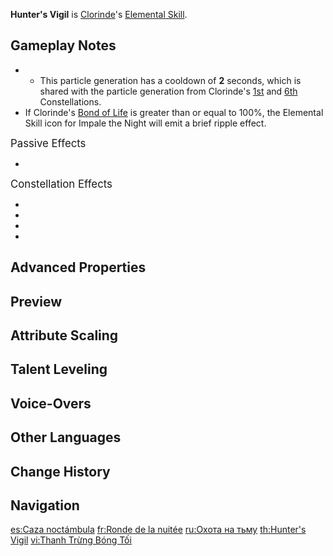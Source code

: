 {{Talent Infobox
|image         = Talent Hunter's Vigil.png
|character     = Clorinde
|type          = Elemental Skill
|info          = Preparing her pistolet, she enters the "Night Vigil" state, using steel and shot together. In this state, Clorinde's [[Normal Attack]]s will be transformed into "Swift Hunt" pistolet attacks, and the DMG dealt is [[Conversion|converted]] into {{Color|Electro DMG}} that cannot be overridden by [[infusion]]s, and she will be unable to use [[Charged Attack]]s. Using her Elemental Skill will transform it into "Impale the Night": Perform a lunging attack, dealing {{Color|Electro DMG}}. The DMG done through the aforementioned method is considered Normal Attack DMG.<br><br>'''Swift Hunt'''<br><ul><li> When her Bond of Life is equal to or greater than 100% of her [[max HP]]: Performs a pistolet shot.</li><li> When her Bond of Life is less than 100%, firing her pistolet will grant her Bond of Life, with the amount gained based on her max HP. The shots she fires can pierce opponents, and DMG dealt to opponents in their path is increased.</li></ul><br>'''Impale the Night'''<br>The current percentage value of Clorinde's Bond of Life determines its effect:<br><ul><li> When the Bond of Life value is 0%, perform a normal lunging strike;</li><li> When the Bond of Life value is less than 100% of her max HP, Clorinde is [[heal]]ed based on the Bond of Life value, and the AoE of the lunging attack and the DMG dealt is increased;</li><li> When the value of the Bond of Life is equal to or greater than 100% of her max HP, use Impale the Night: Pact. The healing multiplier is increased, and the AoE and DMG dealt by the lunge is increased even further.</li></ul><br>In addition, when Clorinde is in the Night Vigil state, healing effects other than Impale the Night will not take effect and will instead be converted into a Bond of Life that is a percentage of the healing that would have been received.<br><br>Clorinde will exit the "Night Vigil" state when she leaves the field.<br><br>'''Arkhe: Ousia'''<br>Periodically, when Clorinde's Swift Hunt shots strike opponents, she will summon a Surging Blade at the position hit that deals {{Ousia}}-aligned {{Color|Electro DMG}}.
|CD            = 16s
|energyCost    = 
|scale_att1    = ATK
|scale_att2    = Max HP
|scale_att3    = Bond of Life
|utility1      = Conversion
|utility2      = Healing
|utility3      = Bond of Life
|utility4      = Charged Attack Disabled
|arkhe         = Ousia
}}
{{Description|Though the evil that lurked in the shadows of the night had been purged across thousands of years, a shadow that the light could not reach clouded human hearts.<br>Even now, the warning left by the Golden Hunter is etched into her memory: Those of the Night Vigil, carrying aloft lit candles against the blackness, have greater need still to remain vigilant. Be not corrupted by the cold dark.}}
'''Hunter's Vigil''' is [[Clorinde]]'s [[Elemental Skill]].

==Gameplay Notes==
* {{Talent Note|particles|Swift Hunt or Impale the Night|1}}
** This particle generation has a cooldown of '''2''' seconds, which is shared with the particle generation from Clorinde's [["From This Day, I Pass the Candle's Shadow-Veil"|1st]] and [["And So Shall I Never Despair"|6th]] Constellations.
* If Clorinde's [[Bond of Life]] is greater than or equal to 100%, the Elemental Skill icon for Impale the Night will emit a brief ripple effect.

;<big>Passive Effects</big>
* {{Talent Note|ascension|2|Lawful Remuneration}}

;<big>Constellation Effects</big>
* {{Talent Note|constellation|1|"From This Day, I Pass the Candle's Shadow-Veil"}}
* {{Talent Note|constellation|2|"Now, As We Face the Perils of the Long Night"}}
* {{Talent Note|constellation|3|"I Pledge to Remember the Oath of Daylight"}}
* {{Talent Note|constellation|6|"And So Shall I Never Despair"}}

==Advanced Properties==
{{Advanced Properties
|title   = Swift Hunt Lv. 1
|gu      = 1U
|icdtag  = Normal Attack
|icdtype = 2.5s/3 Hits
|poise   = 25
|impulse = 2

|title2   = Swift Hunt Lv. 2
|gu2      = 1U
|icdtag2  = Normal Attack
|icdtype2 = 2.5s/3 Hits
|poise2   = 35
|impulse2 = 2

|title3   = Impale the Night Lv. 1
|gu3      = 1U
|icdtag3  = Normal Attack
|icdtype3 = 2.5s/3 Hits
|poise3   = 25
|impulse3 = 3

|title4   = Impale the Night Lv. 2
|gu4      = 1U
|icdtag4  = Normal Attack
|icdtype4 = 2.5s/3 Hits
|poise4   = 25
|impulse4 = Heavy, 300, 0

|title5   = Impale the Night Lv. 3 A
|gu5      = 1U
|icdtag5  = Normal Attack
|icdtype5 = 2.5s/3 Hits
|poise5   = 25
|impulse5 = 2

|title6   = Impale the Night Lv. 3 B
|gu6      = 1U
|icdtag6  = Normal Attack
|icdtype6 = 2.5s/3 Hits
|poise6   = 25
|impulse6 = 2

|title7   = Impale the Night Lv. 3 C
|gu7      = 1U
|icdtag7  = Normal Attack
|icdtype7 = 2.5s/3 Hits
|poise7   = 25
|impulse7 = Heavy, 300, 0

|title8   = Surging Blade DMG
|gu8      = 0U
|icdtag8  = none
|poise8   = 20
|impulse8 = 2
}}

==Preview==
{{Preview
|file1    = Hunter's Vigil Preview
|caption1 = Activation

|file2    = Hunter's Vigil Swift Hunt Lv. 1 Preview
|caption2 = Swift Hunt Lv. 1

|file3    = Hunter's Vigil Swift Hunt Lv. 2 Preview
|caption3 = Swift Hunt Lv. 2

|file4    = Hunter's Vigil Impale the Night Lv. 1 Preview
|caption4 = Impale the Night Lv. 1

|file5    = Hunter's Vigil Impale the Night Lv. 2 Preview
|caption5 = Impale the Night Lv. 2

|file6    = Hunter's Vigil Impale the Night Lv. 3 Preview
|caption6 = Impale the Night Lv. 3
}}

==Attribute Scaling==
{{Talent Scaling
|levels=13
|order=swifthuntdmg,swifthuntbondoflifegain,impalethenightdmg,impalethenighthealing,bondoflifeconversion,surgingbladedmg,surgingbladeinterval,nightvigilduration,cd
|titles=Swift Hunt DMG (%),Swift Hunt Bond of Life Gain,Impale the Night DMG (%),Impale the Night Healing,Bond of Life Conversion,Surging Blade DMG (%),Surging Blade Interval,Night Vigil Duration,CD
|swifthuntdmg_1=26.76<br>/<br>38.79
|swifthuntdmg_2=28.94<br>/<br>41.94
|swifthuntdmg_3=31.12<br>/<br>45.1
|swifthuntdmg_4=34.23<br>/<br>49.61
|swifthuntdmg_5=36.41<br>/<br>52.77
|swifthuntdmg_6=38.9<br>/<br>56.38
|swifthuntdmg_7=42.32<br>/<br>61.34
|swifthuntdmg_8=45.75<br>/<br>66.3
|swifthuntdmg_9=49.17<br>/<br>71.26
|swifthuntdmg_10=52.9<br>/<br>76.67
|swifthuntdmg_11=56.64<br>/<br>82.08
|swifthuntdmg_12=60.37<br>/<br>87.49
|swifthuntdmg_13=64.11<br>/<br>92.91
|swifthuntbondoflifegain=35% Max HP
|impalethenightdmg_1=32.97<br>/<br>43.96<br>/<br>25.11×3
|impalethenightdmg_2=35.66<br>/<br>47.54<br>/<br>27.16×3
|impalethenightdmg_3=38.34<br>/<br>51.12<br>/<br>29.2×3
|impalethenightdmg_4=42.17<br>/<br>56.23<br>/<br>32.12×3
|impalethenightdmg_5=44.86<br>/<br>59.81<br>/<br>34.16×3
|impalethenightdmg_6=47.93<br>/<br>63.9<br>/<br>36.5×3
|impalethenightdmg_7=52.14<br>/<br>69.52<br>/<br>39.71×3
|impalethenightdmg_8=56.36<br>/<br>75.15<br>/<br>42.92×3
|impalethenightdmg_9=60.58<br>/<br>80.77<br>/<br>46.14×3
|impalethenightdmg_10=65.18<br>/<br>86.9<br>/<br>49.64×3
|impalethenightdmg_11=69.78<br>/<br>93.04<br>/<br>53.14×3
|impalethenightdmg_12=74.38<br>/<br>99.17<br>/<br>56.65×3
|impalethenightdmg_13=78.98<br>/<br>105.31<br>/<br>60.15×3
|impalethenighthealing=0% / 104% / 110% Bond of Life
|bondoflifeconversion=80% Healing
|surgingbladedmg_1=43.2
|surgingbladedmg_2=46.44
|surgingbladedmg_3=49.68
|surgingbladedmg_4=54
|surgingbladedmg_5=57.24
|surgingbladedmg_6=60.48
|surgingbladedmg_7=64.8
|surgingbladedmg_8=69.12
|surgingbladedmg_9=73.44
|surgingbladedmg_10=77.76
|surgingbladedmg_11=82.08
|surgingbladedmg_12=86.4
|surgingbladedmg_13=91.8
|surgingbladeinterval=10s
|nightvigilduration=7.5s
|cd=16s
}}

==Talent Leveling==
{{Talent Upgrade|Clorinde}}

==Voice-Overs==
{{Talent VO}}

==Other Languages==
{{Other Languages
|en       = Hunter's Vigil
|zhs      = 狩夜之巡
|zhs_rm   = Shòuyè zhī Xún
|zht      = 狩夜之巡
|zht_rm   = Shòuyè zhī Xún
|zh_tl    = 
|ja       = 夜狩の巡回
|ja_rm    = Yokari no Junkai
|ja_tl    = Night Hunt Patrol
|ko       = 밤 사냥
|ko_rm    = 
|ko_tl    = 
|es       = Caza noctámbula
|es_tl    = Nighttime Hunt
|fr       = Ronde de la nuitée
|fr_tl    = Nightshift Patrol
|ru       = Охота на тьму
|ru_tl    = Hunt the Dark
|th       = Hunter's Vigil
|vi       = Thanh Trừng Bóng Tối
|vi_tl    = 
|de       = Nächtliche Jagd
|de_tl    = Nocturnal Hunt
|id       = Hunter's Vigil
|pt       = Patrulha na Escuridão
|pt_tl    = 
|tr       = Avcının Nöbeti
|tr_tl    = 
|it       = Veglia della cacciatrice
|it_tl    = 
}}

==Change History==
{{Change History|4.7}}

==Navigation==
{{Talent Navbox|Clorinde}}

[[es:Caza noctámbula]]
[[fr:Ronde de la nuitée]]
[[ru:Охота на тьму]]
[[th:Hunter's Vigil]]
[[vi:Thanh Trừng Bóng Tối]]